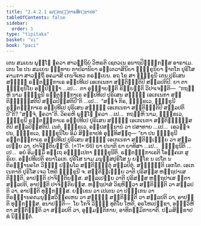 ```yaml
---
title: "2.4.2.1 ຣຕ຺ຕນ຺ຘກາຣສິກ຺ຂາປທ"
tableOfContents: false
sidebar:
  order: 1
type: "tipitaka"
basket: "vi"
book: "paci"
---
```



<DynamicBreadcrumb />

<Division number="838" book="paci">

<Paragraph number="2671" book="paci">
ເຕນ ສມເຍນ ພຸທ຺ໂຘ ຠຄວາ ສາວຕ຺ຖິຍໍ ວິຫຣຕິ ເຊຕວເນ ອນາຖປິຓ຺ຑິກສ຺ສ ອາຣາເມ. ເຕນ ໂຂ ປນ ສມເຍນ ຠທ຺ທາຍ ກາປິລານິຍາ ອນ຺ເຕວາສິນິຍາ ຠິກ຺ຂຸນິຍາ ຎາຕໂກ ປຸຣິໂສ ຄາມກາ ສາວຕ຺ຖິໍ ອຄມາສິ ເກນຈິເທວ ກຣຓີເຍນ. ອຖ ໂຂ ສາ ຠິກ຺ຂຸນີ ເຕນ ປຸຣິເສນ ສທ຺ຘິໍ ຣຕ຺ຕນ຺ຘກາເຣ ອປ຺ປທີເປ ເອເກເນກາ ສນ຺ຕິຏ຺ຐຕິປິ ສລ຺ລປຕິປິ.
</Paragraph>

<Paragraph number="2672" book="paci">
ຍາ ຕາ ຠິກ຺ຂຸນິໂຍ ອປ຺ປິຈ຺ຉາ …ເປ…  ຕາ ອຸຊ຺ຌາຍນ຺ຕິ ຂິຍ຺ຍນ຺ຕິ ວິປາເຈນ຺ຕິ—  “ກຖຎ຺ຫິ ນາມ ຠິກ຺ຂຸນີ ຣຕ຺ຕນ຺ຘກາເຣ ອປ຺ປທີເປ ປຸຣິເສນ ສທ຺ຘິໍ ເອເກເນກາ ສນ຺ຕິຏ຺ຐິສ຺ສຕິປິ ສລ຺ລປິສ຺ສຕິປີ”ຕິ …ເປ…  “ສຈ຺ຈໍ ກິຣ, ຠິກ຺ຂເວ, ຠິກ຺ຂຸນີ ຣຕ຺ຕນ຺ຘກາເຣ ອປ຺ປທີເປ ປຸຣິເສນ ສທ຺ຘິໍ ເອເກເນກາ ສນ຺ຕິຏ຺ຐຕິປິ ສລ຺ລປຕິປີ”ຕິ? “ສຈ຺ຈໍ, ຠຄວາ”ຕິ. ວິຄຣຫິ ພຸທ຺ໂຘ ຠຄວາ …ເປ…  ກຖຎ຺ຫິ ນາມ, ຠິກ຺ຂເວ, ຠິກ຺ຂຸນີ ຣຕ຺ຕນ຺ຘກາເຣ ອປ຺ປທີເປ ປຸຣິເສນ ສທ຺ຘິໍ ເອເກເນກາ ສນ຺ຕິຏ຺ຐິສ຺ສຕິປິ ສລ຺ລປິສ຺ສຕິປິ. ເນຕໍ, ຠິກ຺ຂເວ, ອປ຺ປສນ຺ນານໍ ວາ ປສາທາຍ …ເປ…  ເອວຎ຺ຈ ປນ, ຠິກ຺ຂເວ, ຠິກ຺ຂຸນິໂຍ ອິມໍ ສິກ຺ຂາປທໍ ອຸທ຺ທິສນ຺ຕຸ—
</Paragraph>

</Division>
<Division number="839" book="paci">

<Paragraph number="2673" book="paci">
<Emphasis>“ຍາ ປນ ຠິກ຺ຂຸນີ ຣຕ຺ຕນ຺ຘກາເຣ ອປ຺ປທີເປ ປຸຣິເສນ ສທ຺ຘິໍ ເອເກເນກາ ສນ຺ຕິຏ຺ເຐຍ຺ຍ ວາ ສລ຺ລເປຍ຺ຍ ວາ, ປາຈິຕ຺ຕິຍນ຺”</Emphasis>ຕິ. (*11*:<Emphasis>66</Emphasis>)
</Paragraph>

</Division>
<Division number="840" book="paci">

<Paragraph number="2674" book="paci">
<Emphasis>ຍາ ປນາ</Emphasis>ຕິ ຍາ ຍາທິສາ …ເປ…  <Emphasis>ຠິກ຺ຂຸນີ</Emphasis>ຕິ …ເປ…  ອຍໍ ອິມສ຺ມິໍ ອຕ຺ເຖ ອຘິປ຺ເປຕາ ຠິກ຺ຂຸນີຕິ.
</Paragraph>

<Paragraph number="2675" book="paci">
<Emphasis>ຣຕ຺ຕນ຺ຘກາເຣ</Emphasis>ຕິ ໂອຄ຺ຄເຕ ສູຣິເຍ. ອປ຺ປທີເປຕິ ອນາໂລເກ.
</Paragraph>

<Paragraph number="2676" book="paci">
<Emphasis>ປຸຣິໂສ</Emphasis> ນາມ ມນຸສ຺ສປຸຣິໂສ ນ ຍກ຺ໂຂ ນ ເປໂຕ ນ ຕິຣຈ຺ຉານຄໂຕ ວິຎ຺ຎູ ປຏິພໂລ ສນ຺ຕິຏ຺ຐິຕຸໍ ສລ຺ລປິຕຸໍ.
</Paragraph>

<Paragraph number="2677" book="paci">
<Emphasis>ສທ຺ຘິນ຺</Emphasis>ຕິ ເອກໂຕ. <Emphasis>ເອເກເນກາ</Emphasis>ຕິ ປຸຣິໂສ ເຈວ ໂຫຕິ ຠິກ຺ຂຸນີ ຈ.
</Paragraph>

<Paragraph number="2678" book="paci">
<Emphasis>ສນ຺ຕິຏ຺ເຐຍ຺ຍ ວາ</Emphasis>ຕິ ປຸຣິສສ຺ສ ຫຕ຺ຖປາເສ ຕິຏ຺ຐຕິ, ອາປຕ຺ຕິ ປາຈິຕ຺ຕິຍສ຺ສ.
</Paragraph>

<Paragraph number="2679" book="paci">
<Emphasis>ສລ຺ລເປຍ຺ຍ ວາ</Emphasis>ຕິ ປຸຣິສສ຺ສ ຫຕ຺ຖປາເສ ຐິຕາ ສລ຺ລປຕິ, ອາປຕ຺ຕິ ປາຈິຕ຺ຕິຍສ຺ສ.
</Paragraph>

<Paragraph number="2680" book="paci">
ຫຕ຺ຖປາສໍ ວິຊຫິຕ຺ວາ ສນ຺ຕິຏ຺ຐຕິ ວາ ສລ຺ລປຕິ ວາ, ອາປຕ຺ຕິ ທຸກ຺ກຏສ຺ສ. ຍກ຺ເຂນ ວາ ເປເຕນ ວາ ປຓ຺ຑເກນ ວາ ຕິຣຈ຺ຉານຄຕມນຸສ຺ສວິຄ຺ຄເຫນ ວາ ສທ຺ຘິໍ ສນ຺ຕິຏ຺ຐຕິ ວາ ສລ຺ລປຕິ ວາ, ອາປຕ຺ຕິ ທຸກ຺ກຏສ຺ສ.
</Paragraph>

</Division>
<Division number="841" book="paci">

<Paragraph number="2681" book="paci">
ອນາປຕ຺ຕິ—  ໂຍ ໂກຈິ ວິຎ຺ຎູ ທຸຕິໂຍ ໂຫຕິ, ອຣໂຫເປກ຺ຂາ, ອຎ຺ຎວິຫິຕາ ສນ຺ຕິຏ຺ຐຕິ ວາ ສລ຺ລປຕິ ວາ, ອຸມ຺ມຕ຺ຕິກາຍ, ອາທິກມ຺ມິກາຍາຕິ.

</Paragraph>
</Division>

<Paragraph number="2682" type="center" book="paci">
ປຐມສິກ຺ຂາປທໍ ນິຏ຺ຐິຕໍ.
</Paragraph>